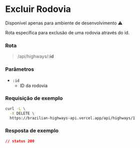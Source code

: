 # Excluir Rodovia
<p className="text-red-600">Disponível apenas para ambiente de desenvolvimento ⚠️</p>

Rota específica para exclusão de uma rodovia através do id.

### Rota

> /api/highways/**:id**

### Parâmetros

- `:id`
  - ID da rodovia

### Requisição de exemplo

```sh
curl -L \
  -X DELETE \
  https://brazilian-highways-api.vercel.app/api/highways/1
```

### Resposta de exemplo
```json
// status 200
```